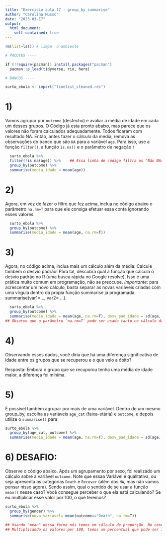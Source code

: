 ```yaml
---
title: "Exercicio aula 17 - group_by summarise"
author: "Carolina Musso"
date: "2023-03-17"
output:
  html_document:
    self-contained: true
---
```


```r
rm(list=ls()) # limpa  o ambiente

# PACOTES ----

if (!require(pacman)) install.packages("pacman")
  pacman::p_load(tidyverse, rio, here)

# BANCOS ----

surto_ebola <- import("linelist_cleaned.rds")

```

# 1) 
Vamos agrupar por `outcome` (desfecho) e avaliar a média de idade em cada um desses grupos. O Código já esta pronto abaixo, mas parece que os valores não foram calculados adequadamente.  Todos ficaram com resultado NA. Então, antes fazer o cálculo da média, remova as observações do banco que são `NA` para a variável `age`. Para isso, use a função `filter()`, a função `is.na()` e o parâmetro de negação `!`

```r
  surto_ebola %>% 
  filter(!is.na(age)) %>%    ## Essa linha de código filtra os "Não NAs" da base antes de calcular a média
  group_by(outcome) %>% 
  summarise(media_idade = mean(age))
```

# 2)
Agora, em vez de fazer o filtro que fez acima, inclua no código abaixo o parâmetro `na.rm=T` para que ele consiga efetuar essa conta ignorando esses valores. 

```r
  surto_ebola %>% 
  group_by(outcome) %>% 
  summarise(media_idade = mean(age, na.rm=T))
```

# 3) 
Agora, no código acima, inclua mais um cálculo além da média: Calcule também o desvio padrão! Para tal, descubra qual a função que calcula o desvio padrão no R (uma busca rápida no Google resolve). Isso é uma prática muito comum em programação, não se preocupe. *Importante*: para acrescentar um novo cálculo, basta separar as novas variáveis criadas com uma vírgula dentro da propia função summarise já programada summarise(var1=..., var2= ...).

```r
  surto_ebola %>% 
  group_by(outcome) %>% 
  summarise(media_idade = mean(age, na.rm=T), desv_pad_idade = sd(age, na.rm=T))
## Observe que o parâmetro `na.rm=T` pode ser usado tanto no cálculo da Média quanto no Desvio Padrão
```

# 4) 

Observando esses dados, você diria que há uma diferença significativa de idade entre os grupos que se recuperou e o que veio a óbito?

Resposta: Embora o grupo que se recuporou tenha uma média de idade maior, a diferença foi mínima.

# 5) 

É possível também agrupar por mais de uma variável. Dentro de um mesmo group_by, escolha as variáveis `age_cat` (faixa-etária) e `outcome`, e depois utilize o `summarise()` para 

```r
surto_ebola %>% 
  group_by(age_cat, outcome) %>% 
  summarise(media_idade = mean(age, na.rm=T), desv_pad_idade = sd(age, na.rm=T))
```


# 6) DESAFIO: 

Observe o código abaixo. Após um agrupamento por sexo, foi realizado um cálculo sobre a variável `outcome`. Note que essaa Variável é qualitativa, ou seja apresenta as categorias `Death` e `Recover` (além dos `NA`, mas não vamos pensar nisso agora). Sendo assim, qual o sentido de se usar a função `mean()` nesse caso? Você consegue perceber o que ela está calculando? Se eu multiplicar esse valor por 100, o que teremos?

```r
surto_ebola %>% 
  group_by(gender) %>% 
  summarise(nova_variavel= mean(outcome=="Death", na.rm=T))

## Usando "mean" dessa forma nós temos um cálculo de proporção. No caso, proporção dos casos com desfecho óbito, estratificado por sexo.
## Multiplicando os valores por 100, temos um percentual que pode ser interpretado da seguinte forma: 56,3% das Mulheres e 56,4% dos Homens teve desfecho óbito. 
```
